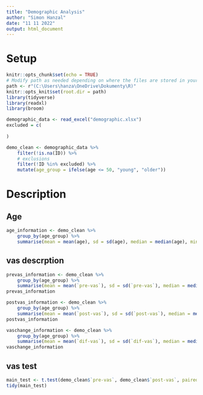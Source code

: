 ```yaml
---
title: "Demographic Analysis"
author: "Simon Hanzal"
date: "11 11 2022"
output: html_document
---
```

# Setup

```r
knitr::opts_chunk$set(echo = TRUE)
# Modify path as needed depending on where the files are stored in your device
path <- r"(C:\Users\hanza\OneDrive\Dokumenty\R)"
knitr::opts_knit$set(root.dir = path)
library(tidyverse)
library(readxl)
library(broom)
```

```r
demographic_data <- read_excel("demographic.xlsx")
excluded = c(
    
)
```


```r
demo_clean <- demographic_data %>%
    filter(!is.na(ID)) %>%
    # exclusions
    filter(!ID %in% excluded) %>%
    mutate(age_group = ifelse(age <= 50, "young", "older"))
```

# Description

## Age

``` r
age_information <- demo_clean %>%
    group_by(age_group) %>%
    summarise(mean = mean(age), sd = sd(age), median = median(age), min = min(age), max = max(age), number = n())
```

## vas descrption

```r
prevas_information <- demo_clean %>%
    group_by(age_group) %>%
    summarise(mean = mean(`pre-vas`), sd = sd(`pre-vas`), median = median(`pre-vas`), min = min(`pre-vas`), max = max(`pre-vas`), number = n())
prevas_information

postvas_information <- demo_clean %>%
    group_by(age_group) %>%
    summarise(mean = mean(`post-vas`), sd = sd(`post-vas`), median = median(`pre-vas`), min = min(`post-vas`), max = max(`post-vas`), number = n())
postvas_information

vaschange_information <- demo_clean %>%
    group_by(age_group) %>%
    summarise(mean = mean(`dif-vas`), sd = sd(`dif-vas`), median = median(`dif-vas`), min = min(`dif-vas`), max = max(`dif-vas`), number = n())
vaschange_information
```

## vas test
```r
main_test <- t.test(demo_clean$`pre-vas`, demo_clean$`post-vas`, paired = FALSE)
tidy(main_test)
```

